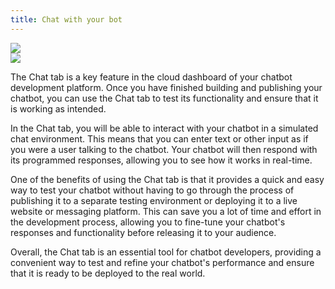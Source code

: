 ```yaml
---
title: Chat with your bot
---
```



<img src="./admin-dashboard.png" />

<br />

<img src="./webchat-old.png" />

The Chat tab is a key feature in the cloud dashboard of your chatbot development platform. Once you have finished building and publishing your chatbot, you can use the Chat tab to test its functionality and ensure that it is working as intended.

In the Chat tab, you will be able to interact with your chatbot in a simulated chat environment. This means that you can enter text or other input as if you were a user talking to the chatbot. Your chatbot will then respond with its programmed responses, allowing you to see how it works in real-time.

One of the benefits of using the Chat tab is that it provides a quick and easy way to test your chatbot without having to go through the process of publishing it to a separate testing environment or deploying it to a live website or messaging platform. This can save you a lot of time and effort in the development process, allowing you to fine-tune your chatbot's responses and functionality before releasing it to your audience.

Overall, the Chat tab is an essential tool for chatbot developers, providing a convenient way to test and refine your chatbot's performance and ensure that it is ready to be deployed to the real world.
